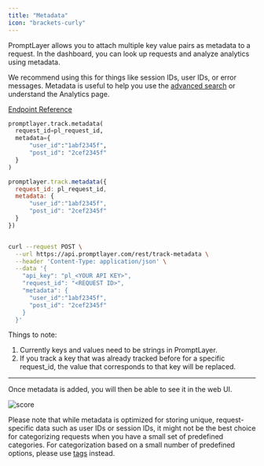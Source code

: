 ```yaml
---
title: "Metadata"
icon: "brackets-curly"
---
```


PromptLayer allows you to attach multiple key value pairs as metadata to a request. In the dashboard, you can look up requests and analyze analytics using metadata.

We recommend using this for things like session IDs, user IDs, or error messages. Metadata is useful to help you use the [advanced search](/why-promptlayer/advanced-search) or understand the Analytics page.

[Endpoint Reference](/reference/track-metadata)

<CodeGroup>

```python Python
promptlayer.track.metadata(
  request_id=pl_request_id,
  metadata={
      "user_id":"1abf2345f",
      "post_id": "2cef2345f"
  }
)
```

```js JavaScript
promptlayer.track.metadata({
  request_id: pl_request_id,
  metadata: {
      "user_id":"1abf2345f",
      "post_id": "2cef2345f"
  }
})
```

```java Java
```

```bash REST
curl --request POST \
  --url https://api.promptlayer.com/rest/track-metadata \
  --header 'Content-Type: application/json' \
  --data '{
    "api_key": "pl_<YOUR API KEY>",
    "request_id": "<REQUEST ID>",
    "metadata": {
      "user_id":"1abf2345f",
      "post_id": "2cef2345f"
    }
  }'
```

</CodeGroup>

Things to note:

1. Currently keys and values need to be strings in PromptLayer.
2. If you track a key that was already tracked before for a specific request_id, the value that corresponds to that key will be replaced.

---

Once metadata is added, you will then be able to see it in the web UI.

![score](/images/metadata-ui.png)

Please note that while metadata is optimized for storing unique, request-specific data such as user IDs or session IDs, it might not be the best choice for categorizing requests when you have a small set of predefined categories. For categorization based on a small number of predefined options, please use [tags](/features/prompt-history/tagging-requests) instead.
